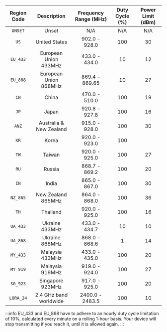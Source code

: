 | Region Code |       Description       | Frequency Range (MHz) | Duty Cycle (%) | Power Limit (dBm) |
|:-----------:|:-----------------------:|:---------------------:|:--------------:|:-----------------:|
|   `UNSET`   |          Unset          |          N/A          |      N/A       |        N/A        |
|    `US`     |      United States      |     902.0 - 928.0     |      100       |        30         |
|  `EU_433`   |  European Union 433MHz  |     433.0 - 434.0     |       10       |        12         |
|  `EU_868`   |  European Union 868MHz  |    869.4 - 869.65     |       10       |        27         |
|    `CN`     |          China          |     470.0 - 510.0     |      100       |        19         |
|    `JP`     |          Japan          |     920.8 - 927.8     |      100       |        16         |
|    `ANZ`    | Australia & New Zealand |     915.0 - 928.0     |      100       |        30         |
|    `KR`     |          Korea          |     920.0 - 923.0     |      100       |                   |
|    `TW`     |         Taiwan          |     920.0 - 925.0     |      100       |        27         |
|    `RU`     |         Russia          |     868.7 - 869.2     |      100       |        20         |
|    `IN`     |          India          |     865.0 - 867.0     |      100       |        30         |
|  `NZ_865`   |   New Zealand 865MHz    |     864.0 - 868.0     |      100       |        36         |
|    `TH`     |        Thailand         |     920.0 - 925.0     |      100       |        16         |
|  `UA_433`   |     Ukraine 433MHz      |     433.0 - 434.7     |       10       |        10         |
|  `UA_868`   |     Ukraine 868MHz      |     868.0 - 868.6     |       1        |        14         |
|  `MY_433`   |     Malaysia 433MHz     |     433.0 - 435.0     |      100       |        20         |
|  `MY_919`   |     Malaysia 919MHz     |     919.0 - 924.0     |      100       |        27         |
|  `SG_923`   |    Singapore 923MHz     |     917.0 - 925.0     |      100       |        20         |
|  `LORA_24`  | 2.4 GHz band worldwide  |    2400.0 - 2483.5    |      100       |        10         |

:::info
EU_433 and EU_868 have to adhere to an hourly duty cycle limitation of 10%, calculated every minute on a rolling 1-hour basis. Your device will stop transmitting if you reach it, until it is allowed again.
:::
